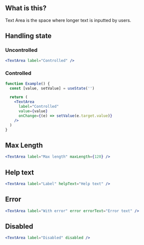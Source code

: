 
<IntroSection>

## What is this?

Text Area is the space where longer text is inputted by users.

</IntroSection>

<Section>

## Handling state

### Uncontrolled

```jsx live
<TextArea label="Controlled" />
```

### Controlled

```jsx live
function Example() {
  const [value, setValue] = useState('')

  return (
    <TextArea
      label="Controlled"
      value={value}
      onChange={(e) => setValue(e.target.value)}
    />
  )
}
```

</Section>

<Section>

## Max Length

```jsx live
<TextArea label="Max length" maxLength={120} />
```

</Section>

<Section>

## Help text

```jsx live
<TextArea label="Label" helpText="Help text" />
```

</Section>

<Section>

## Error

```jsx live
<TextArea label="With error" error errorText="Error text" />
```

</Section>

<Section>

## Disabled

```jsx live
<TextArea label="Disabled" disabled />
```

</Section>
